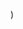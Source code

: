 
  <YouTubeLayout
    courseName="Scary Maze"
    lessonName="Forever If 'Playing = true' go to mouse"
    path={useRouter().pathname}
    showPrev
    showNext
    videoId="YLR0Ohx7KFE"
  />
)

